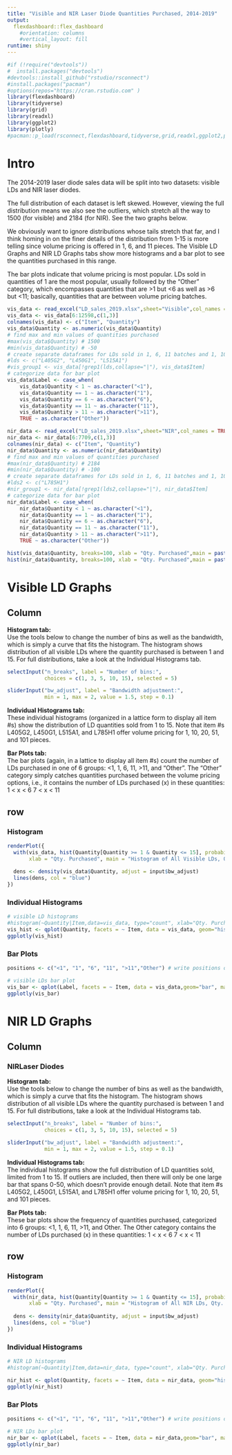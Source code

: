 ---
title: "Visible and NIR Laser Diode Quantities Purchased, 2014-2019"
output:
  flexdashboard::flex_dashboard
    #orientation: columns
    #vertical_layout: fill
runtime: shiny
---

```{r Install Packages, results="hide"}
#if (!require("devtools"))
#  install.packages("devtools")
#devtools::install_github("rstudio/rsconnect")
#install.packages("pacman")
#options(repos="https://cran.rstudio.com" )
library(flexdashboard)
library(tidyverse)
library(grid)
library(readxl)
library(ggplot2)
library(plotly)
#pacman::p_load(rsconnect,flexdashboard,tidyverse,grid,readxl,ggplot2,plotly)
```

Intro
=======================================================================

The 2014-2019 laser diode sales data will be split into two datasets: visible LDs and NIR laser diodes.

The full distribution of each dataset is left skewed. However, viewing the full distribution means we also see the outliers, which stretch all the way to 1500 (for visible) and 2184 (for NIR). See the two graphs below.

We obviously want to ignore distributions whose tails stretch that far, and I think homing in on the finer details of the distribution from 1-15 is more telling since volume pricing is offered in 1, 6, and 11 pieces. The Visible LD Graphs and NIR LD Graphs tabs show more histograms and a bar plot to see the quantities purchased in this range.

The bar plots indicate that volume pricing is most popular. LDs sold in quantities of 1 are the most popular, usually followed by the "Other" category, which encompasses quantities that are >1 but <6 as well as >6 but <11; basically, quantities that are between volume pricing batches.

```{r Data Vis}
vis_data <- read_excel("LD_sales_2019.xlsx",sheet="Visible",col_names = TRUE, col_types = NULL, na = "", skip = 0)
vis_data <- vis_data[6:12598,c(1,3)]
colnames(vis_data) <- c("Item", "Quantity")
vis_data$Quantity <- as.numeric(vis_data$Quantity)
# find max and min values of quantities purchased
#max(vis_data$Quantity) # 1500
#min(vis_data$Quantity) # -50
# create separate dataframes for LDs sold in 1, 6, 11 batches and 1, 10, 20, 51, and 101 batches.
#lds <- c("L405G2", "L450G1", "L515A1")
#vis_group1 <- vis_data[!grep1(lds,collapse="|"), vis_data$Item]
# categorize data for bar plot
vis_data$Label <- case_when(
    vis_data$Quantity < 1 ~ as.character("<1"),
    vis_data$Quantity == 1 ~ as.character("1"),
    vis_data$Quantity == 6 ~ as.character("6"),
    vis_data$Quantity == 11 ~ as.character("11"),
    vis_data$Quantity > 11 ~ as.character(">11"),
    TRUE ~ as.character("Other"))
```

```{r Data NIR}
nir_data <- read_excel("LD_sales_2019.xlsx",sheet="NIR",col_names = TRUE, col_types = NULL, na = "", skip = 0)
nir_data <- nir_data[6:7709,c(1,3)]
colnames(nir_data) <- c("Item", "Quantity")
nir_data$Quantity <- as.numeric(nir_data$Quantity)
# find max and min values of quantities purchased
#max(nir_data$Quantity) # 2184
#min(nir_data$Quantity) # -100
# create separate dataframes for LDs sold in 1, 6, 11 batches and 1, 10, 20, 51, and 101 batches.
#lds2 <- c("L785H1")
#nir_group1 <- nir_data[!grep1(lds2,collapse="|"), nir_data$Item]
# categorize data for bar plot
nir_data$Label <- case_when(
    nir_data$Quantity < 1 ~ as.character("<1"),
    nir_data$Quantity == 1 ~ as.character("1"),
    nir_data$Quantity == 6 ~ as.character("6"),
    nir_data$Quantity == 11 ~ as.character("11"),
    nir_data$Quantity > 11 ~ as.character(">11"),
    TRUE ~ as.character("Other"))
```

```{r }
hist(vis_data$Quantity, breaks=100, xlab = "Qty. Purchased",main = paste("Full Distribution of Visible LDs"))
hist(nir_data$Quantity, breaks=100, xlab = "Qty. Purchased",main = paste("Full Distribution of NIR LDs"))
```


Visible LD Graphs
=======================================================================
Column {.sidebar}
-----------------------------------------------------------------------

<b>Histogram tab:</b><br />
Use the tools below to change the number of bins as well as the bandwidth, which is simply a curve that fits the histogram. The histogram shows distribution of all visible LDs where the quantity purchased is between 1 and 15. For full distributions, take a look at the Individual Histograms tab.
```{r}
selectInput("n_breaks", label = "Number of bins:",
            choices = c(1, 3, 5, 10, 15), selected = 5)

sliderInput("bw_adjust", label = "Bandwidth adjustment:",
            min = 1, max = 2, value = 1.5, step = 0.1)
```

<b>Individual Histograms tab:</b><br />
These individual histograms (organized in a lattice form to display all item #s) show the distribution of LD quantities sold from 1 to 15. Note that item #s L405G2, L450G1, L515A1, and L785H1 offer volume pricing for 1, 10, 20, 51, and 101 pieces.

<b>Bar Plots tab:</b><br />
The bar plots (again, in a lattice to display all item #s) count the number of LDs purchased in one of 6 groups: <1, 1, 6, 11, >11, and "Other". The "Other" category simply catches quantities purchased between the volume pricing options, i.e., it contains the number of LDs purchased (x) in these quantities:
1 < x < 6
7 < x < 11

row {.tabset }
-----------------------------------------------------------------------

### Histogram

```{r}
renderPlot({
  with(vis_data, hist(Quantity[Quantity >= 1 & Quantity <= 15], probability = TRUE, breaks = as.numeric(input$n_breaks),
       xlab = "Qty. Purchased", main = "Histogram of All Visible LDs, Qty. Purchased b/w 1 and 15"))
  
  dens <- density(vis_data$Quantity, adjust = input$bw_adjust)
  lines(dens, col = "blue")
})
```

### Individual Histograms
```{r Histograms Vis}
# visible LD histograms
#histogram(~Quantity|Item,data=vis_data, type="count", xlab="Qty. Purchased", main="Individual Histograms of Qty. Purchased", breaks=c(6))
vis_hist <- qplot(Quantity, facets = ~ Item, data = vis_data, geom="histogram", ylim=c(0,200), binwidth = 0.5, main="Individual Histograms of Qty. Purchased", xlab = "Qty. Purchased", ylab = "Frequency") + theme(plot.title = element_text(hjust = 0.5)) + scale_x_continuous(breaks = seq(0, 15, 5), lim = c(0,15))# +theme(axis.text=element_text(size=4))
ggplotly(vis_hist)
```



### Bar Plots
```{r Bar Plots}
positions <- c("<1", "1", "6", "11", ">11","Other") # write positions of labels on x-axis

# visible LDs bar plot
vis_bar <- qplot(Label, facets = ~ Item, data = vis_data,geom="bar", main="Individual Bar Plots of Qty. Purchased", xlab = "Qty. Purchased", ylab = "Count") + theme(plot.title = element_text(hjust = 0.5)) + scale_x_discrete(limits = positions)+ scale_y_continuous(breaks = seq(0, 400, 100), lim = c(0,400))# +theme(axis.text=element_text(size=4))
ggplotly(vis_bar)

```

NIR LD Graphs
=======================================================================
Column {.sidebar}
-----------------------------------------------------------------------
### NIRLaser Diodes


<b>Histogram tab:</b><br />
Use the tools below to change the number of bins as well as the bandwidth, which is simply a curve that fits the histogram. The histogram shows distribution of all visible LDs where the quantity purchased is between 1 and 15. For full distributions, take a look at the Individual Histograms tab.

```{r}
selectInput("n_breaks", label = "Number of bins:",
            choices = c(1, 3, 5, 10, 15), selected = 5)

sliderInput("bw_adjust", label = "Bandwidth adjustment:",
            min = 1, max = 2, value = 1.5, step = 0.1)
```
<b>Individual Histograms tab:</b><br />
The individual histograms show the full distribution of LD quantities sold, limited from 1 to 15. If outliers are included, then there will only be one large bar that spans 0-50, which doesn't provide enough detail. Note that item #s L405G2, L450G1, L515A1, and L785H1 offer volume pricing for 1, 10, 20, 51, and 101 pieces.

<b>Bar Plots tab:</b><br />
These bar plots show the frequency of quantities purchased, categorized into 6 groups: <1, 1, 6, 11, >11, and Other. The Other category contains the number of LDs purchased (x) in these quantities:
1 < x < 6
7 < x < 11

row {.tabset }
-----------------------------------------------------------------------

### Histogram

```{r}
renderPlot({
  with(nir_data, hist(Quantity[Quantity >= 1 & Quantity <= 15], probability = TRUE, breaks = as.numeric(input$n_breaks),
       xlab = "Qty. Purchased", main = "Histogram of All NIR LDs, Qty. Purchased b/w 1 and 15"))
  
  dens <- density(nir_data$Quantity, adjust = input$bw_adjust)
  lines(dens, col = "blue")
})
```

### Individual Histograms

```{r Histograms NIR}
# NIR LD histograms
#histogram(~Quantity|Item,data=nir_data, type="count", xlab="Qty. Purchased", main="Individual Histograms of Qty. Purchased", breaks=c(6))

nir_hist <- qplot(Quantity, facets = ~ Item, data = nir_data, geom="histogram", xlim=c(1,15), ylim=c(0,150), binwidth = 0.5, main="Individual Histograms of Qty. Purchased", xlab = "Qty. Purchased", ylab = "Frequency") + theme(plot.title = element_text(hjust = 0.5))+ scale_x_continuous(breaks = seq(0, 15, 5), lim = c(0,15))# +theme(axis.text=element_text(size=4))
ggplotly(nir_hist)
```

### Bar Plots

```{r Bar Plots NIR}
positions <- c("<1", "1", "6", "11", ">11","Other") # write positions of labels on x-axis

# NIR LDs bar plot
nir_bar <- qplot(Label, facets = ~ Item, data = nir_data,geom="bar", main="Individual Bar Plots of Qty. Purchased", xlab = "Qty. Purchased", ylab = "Count") + theme(plot.title = element_text(hjust = 0.5)) + scale_x_discrete(limits = positions)+ scale_y_continuous(breaks = seq(0, 400, 100), lim = c(0,400))#+theme(axis.text=element_text(size=4))
ggplotly(nir_bar)
```
